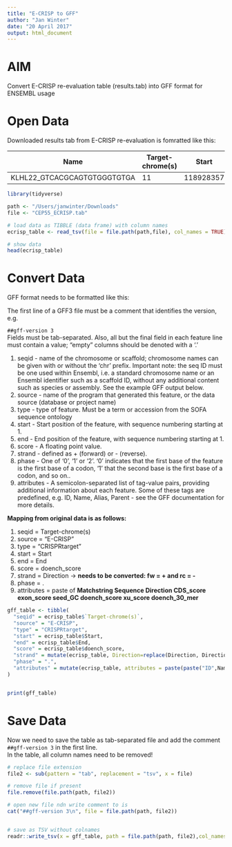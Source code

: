 ```yaml
---
title: "E-CRISP to GFF"
author: "Jan Winter"
date: "20 April 2017"
output: html_document
---
```


# AIM

Convert E-CRISP re-evaluation table (results.tab) into GFF format for ENSEMBL usage


# Open Data

Downloaded results tab from E-CRISP re-evaluation is fomratted like this:

Name | Target-chrome(s) | Start | End | Gene targets | Spec-Score | Anno-Score | Eff-Score | Matchstring | Sequence | Direction | CDS_score | exon_score | seed_GC | doench_score | xu_score | doench_30_mer
--- | --- | --- | --- | --- | --- | --- | --- | --- | --- | --- | --- | --- | --- | --- | --- | --- |
KLHL22_GTCACGCAGTGTGGGTGTGA | 11 | 118928357 | 118928380 | ENSG00000110375::UPK2::+ | 76.5217391304348 | 3.125 | 40.1520887751803 | nMXMMMMMMMMMMMMMMMMXMMM | GTGACGCAGTGTGGGTGTGCCAG | fw | 0 | 0 | 0.7 | 0.0513522499590136 | 0.2562521888 | GTTCGTGACGCAGTGTGGGTGTGCCAGCGC

```r
library(tidyverse)

path <- "/Users/janwinter/Downloads"
file <- "CEP55_ECRISP.tab"

# load data as TIBBLE (data frame) with column names
ecrisp_table <- read_tsv(file = file.path(path,file), col_names = TRUE)

# show data
head(ecrisp_table)

```

# Convert Data

GFF format needs to be formatted like this: 

The first line of a GFF3 file must be a comment that identifies the version, e.g.

`##gff-version 3`  
Fields must be tab-separated. Also, all but the final field in each feature line must contain a value; "empty" columns should be denoted with a '.'

1. seqid - name of the chromosome or scaffold; chromosome names can be given with or without the 'chr' prefix. Important note: the seq ID must be one used within Ensembl, i.e. a standard chromosome name or an Ensembl identifier such as a scaffold ID, without any additional content such as species or assembly. See the example GFF output below.
2. source - name of the program that generated this feature, or the data source (database or project name)
3. type - type of feature. Must be a term or accession from the SOFA sequence ontology
4. start - Start position of the feature, with sequence numbering starting at 1.
5. end - End position of the feature, with sequence numbering starting at 1.
6. score - A floating point value.
7. strand - defined as + (forward) or - (reverse).
8. phase - One of '0', '1' or '2'. '0' indicates that the first base of the feature is the first base of a codon, '1' that the second base is the first base of a codon, and so on..
9. attributes - A semicolon-separated list of tag-value pairs, providing additional information about each feature. Some of these tags are predefined, e.g. ID, Name, Alias, Parent - see the GFF documentation for more details.


__Mapping from original data is as follows:__  

1. seqid = Target-chrome(s)
2. source = "E-CRISP"
3. type = "CRISPRtarget"
4. start = Start
5. end = End
6. score = doench_score
7. strand = Direction -> __needs to be converted: fw = + and rc = -__
8. phase = .
9. attributes = paste of __Matchstring	Sequence	Direction	CDS_score	exon_score	seed_GC	doench_score	xu_score	doench_30_mer__


```r

gff_table <- tibble(
  "seqid" = ecrisp_table$`Target-chrome(s)`,
  "source" = "E-CRISP",
  "type" = "CRISPRtarget",
  "start" = ecrisp_table$Start,
  "end" = ecrisp_table$End,
  "score" = ecrisp_table$doench_score,
  "strand" = mutate(ecrisp_table, Direction=replace(Direction, Direction=="fw", "+")) %>% mutate(Direction=replace(Direction, Direction=="rc", "-")) %>% dplyr::select(Direction) %>% collect %>% .[["Direction"]],
  "phase" = ".",
  "attributes" = mutate(ecrisp_table, attributes = paste(paste("ID",Name, sep="="), paste("Targets",`Gene targets`, sep="="), paste("Matchstring",Matchstring, sep="="), paste("Sequence",Sequence, sep="="), paste("Direction",Direction, sep="="), paste("CDS",CDS_score, sep="="), paste("Exon-Score",exon_score, sep="="), paste("GCContent",seed_GC, sep="="), paste("Doench-Score",doench_score, sep="="), paste("CU-Score",xu_score, sep="="), paste("Doench_30mer",doench_30_mer, sep="="), sep=";")) %>% collect %>% .[["attributes"]]
)


print(gff_table)

```


# Save Data

Now we need to save the table as tab-separated file and add the comment `##gff-version 3` in the first line.  
In the table, all column names need to be removed!


```r

# replace file extension
file2 <- sub(pattern = "tab", replacement = "tsv", x = file)

# remove file if present
file.remove(file.path(path, file2))

# open new file ndn write comment to is
cat("##gff-version 3\n", file = file.path(path, file2))


# save as TSV without colnames
readr::write_tsv(x = gff_table, path = file.path(path, file2),col_names = FALSE, append = TRUE)


```


